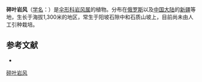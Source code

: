 {{NoteTA|G1=LS}}
{{Speciesbox
| name = 碎叶岩风
| status = 
| status_system = 
| image = 
| genus = Libanotis
| species = incana
| authority = (Steph. ex Willd.) O. B. Fedtsch.
}}

'''碎叶岩风'''（[[学名|学名]]：{{lang|la|''Libanotis incana''}}）是[[伞形科|伞形科]][[岩风属|岩风属]]的植物。分布在[[俄罗斯|俄罗斯]]以及[[中国大陆|中国大陆]]的[[新疆|新疆]]等地，生长于海拔1,300米的地区，常生于阳坡石隙中和石质山坡上，目前尚未由人工引种栽培。

== 参考文献 ==
<div class="references-small">
* {{cite web| url =http://www.bioinfo.cn/db05/KmzwSpecies.php?action=view&id=22848| title =碎叶岩风| work =《中国高等植物数据库全库》| publisher =中国科学院微生物研究所| author =昆明植物研究所| accessdate =2009-02-25| deadurl =yes| archiveurl =https://web.archive.org/web/20160305023245/http://www.bioinfo.cn/db05/KmzwSpecies.php?action=view&id=22848| archivedate =2016-03-05}}
</div>
{{Taxonbar|from=Q15231402}}

[[Category:岩风属|碎叶岩风]]


{{Apiales-stub}}